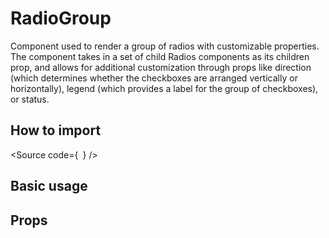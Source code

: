 

<Meta of={Stories} />

# RadioGroup

Component used to render a group of radios with customizable properties.
The component takes in a set of child Radios components as its children prop,
and allows for additional customization through props like direction (which determines whether the checkboxes are arranged vertically or horizontally),
legend (which provides a label for the group of checkboxes), or status.

## How to import

<Source
  code={`
`}
/>

## Basic usage

<Canvas of={Stories.Base} />

## Props

<ArgTypes of={Stories} />

